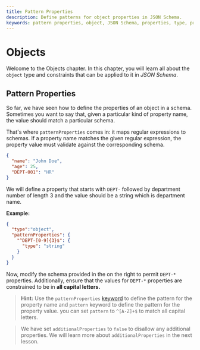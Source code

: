 ```yaml
---
title: Pattern Properties
description: Define patterns for object properties in JSON Schema.
keywords: pattern properties, object, JSON Schema, properties, type, properties, required, properties, object
---
```



# Objects
Welcome to the Objects chapter. In this chapter, you will learn all about the `object` type and constraints that can be applied to it in *JSON Schema*.

## Pattern Properties

So far, we have seen how to define the properties of an object in a schema. Sometimes you want to say that, given a particular kind of property name, the value should match a particular schema. 

That's where `patternProperties` comes in: it maps regular expressions to schemas. If a property name matches the given regular expression, the property value must validate against the corresponding schema.


```json highlightLineStart={4}
{
  "name": "John Doe",
  "age": 25,
  "DEPT-001": "HR"
}
```

We will define a property that starts with `DEPT-` followed by department number of length 3 and the value should be a string which is department name. 

**Example:**
```json
{
  "type":"object",
  "patternProperties": {
    "^DEPT-[0-9]{3}$": {
      "type": "string"
    }
  }
}
```

Now, modify the schema provided in the <SideEditorLink/> on the right to permit `DEPT-*` properties. Additionally, ensure that the values for `DEPT-*` properties are constrained to be in **all capital letters.**

> **Hint:** Use the `patternProperties` [keyword](https://json-schema.org/learn/glossary#keyword) to define the pattern for the property name and `pattern` keyword to define the pattern for the property value. you can set `pattern` to `^[A-Z]+$` to match all capital letters.

> We have set `additionalProperties` to `false` to disallow any additional properties. We will learn more about `additionalProperties` in the next lesson.